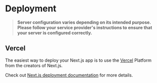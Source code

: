 
<Meta title="Deployment" />

# Deployment

> **Server configuration varies depending on its intended purpose. Please follow your service provider's instructions to ensure that your server is configured correctly.**

## Vercel

The easiest way to deploy your Next.js app is to use the [Vercel](http://vercel.com/) Platform from the creators of Next.js.

Check out [Next.js deployment documentation](https://nextjs.org/docs/pages/building-your-application/deploying) for more details.
